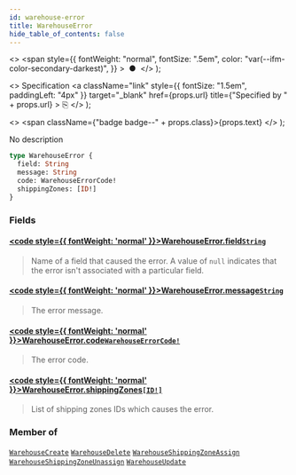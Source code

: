 ```yaml
---
id: warehouse-error
title: WarehouseError
hide_table_of_contents: false
---
```


  <>
    <span
      style={{
        fontWeight: "normal",
        fontSize: ".5em",
        color: "var(--ifm-color-secondary-darkest)",
      }}
    >
      &nbsp;●&nbsp;
    </span>
  </>
);

  <>
    Specification
    <a
      className="link"
      style={{ fontSize: "1.5em", paddingLeft: "4px" }}
      target="\_blank"
      href={props.url}
      title={"Specified by " + props.url}
    >
      ⎘
    </a>
  </>
);

  <>
    <span className={"badge badge--" + props.class}>{props.text}</span>
  </>
);

No description

```graphql
type WarehouseError {
  field: String
  message: String
  code: WarehouseErrorCode!
  shippingZones: [ID!]
}
```

### Fields

#### [<code style={{ fontWeight: 'normal' }}>WarehouseError.<b>field</b></code>](#)<Bullet />[`String`](../../../api-reference/miscellaneous/scalars/string) <Badge class="secondary" text="scalar"/>

> Name of a field that caused the error. A value of `null` indicates that the error isn't associated with a particular field.

#### [<code style={{ fontWeight: 'normal' }}>WarehouseError.<b>message</b></code>](#)<Bullet />[`String`](../../../api-reference/miscellaneous/scalars/string) <Badge class="secondary" text="scalar"/>

> The error message.

#### [<code style={{ fontWeight: 'normal' }}>WarehouseError.<b>code</b></code>](#)<Bullet />[`WarehouseErrorCode!`](../../../api-reference/products/enums/warehouse-error-code) <Badge class="secondary" text="non-null"/> <Badge class="secondary" text="enum"/>

> The error code.

#### [<code style={{ fontWeight: 'normal' }}>WarehouseError.<b>shippingZones</b></code>](#)<Bullet />[`[ID!]`](../../../api-reference/miscellaneous/scalars/id) <Badge class="secondary" text="list"/> <Badge class="secondary" text="scalar"/>

> List of shipping zones IDs which causes the error.

### Member of

[`WarehouseCreate`](../../../api-reference/products/objects/warehouse-create) <Badge class="secondary" text="object"/><Bullet />[`WarehouseDelete`](../../../api-reference/products/objects/warehouse-delete) <Badge class="secondary" text="object"/><Bullet />[`WarehouseShippingZoneAssign`](../../../api-reference/products/objects/warehouse-shipping-zone-assign) <Badge class="secondary" text="object"/><Bullet />[`WarehouseShippingZoneUnassign`](../../../api-reference/products/objects/warehouse-shipping-zone-unassign) <Badge class="secondary" text="object"/><Bullet />[`WarehouseUpdate`](../../../api-reference/products/objects/warehouse-update) <Badge class="secondary" text="object"/>
